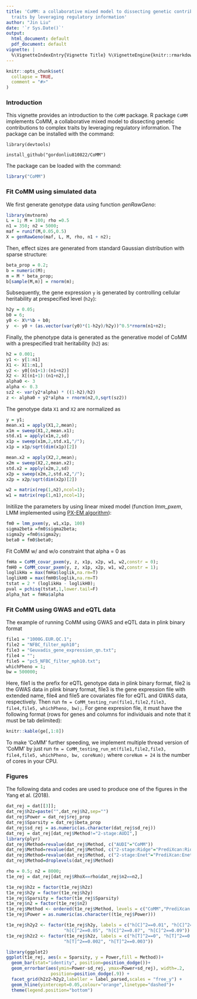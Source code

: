 ```yaml
---
title: 'CoMM: a collaborative mixed model to dissecting genetic contributions to complex
  traits by leveraging regulatory information'
author: "Jin Liu"
date: '`r Sys.Date()`'
output:
  html_document: default
  pdf_document: default
vignette: |
  %\VignetteIndexEntry{Vignette Title} %\VignetteEngine{knitr::rmarkdown} %\VignetteEncoding{UTF-8}
---
```


```r
knitr::opts_chunk$set(
  collapse = TRUE,
  comment = "#>"
)
```

### Introduction
This vignette provides an introduction to the `CoMM` package. R package `CoMM` implements CoMM, a collaborative mixed model to dissecting genetic contributions to complex traits by leveraging regulatory information.
The package can be installed with the command:

`library(devtools)`

`install_github("gordonliu810822/CoMM")`

The package can be loaded with the command:
```r
library("CoMM")
```

### Fit CoMM using simulated data

We first generate genotype data using function _genRawGeno_:
```r
library(mvtnorm)
L = 1; M = 100; rho =0.5
n1 = 350; n2 = 5000;
maf = runif(M,0.05,0.5)
X = genRawGeno(maf, L, M, rho, n1 + n2);
```

Then, effect sizes are generated from standard Gaussian distribution with sparse structure:
```r
beta_prop = 0.2;
b = numeric(M);
m = M * beta_prop;
b[sample(M,m)] = rnorm(m);
```
Subsequently, the gene expression `y` is generated by controlling cellular heritability at prespecified level (`h2y`):
```r
h2y = 0.05;
b0 = 6;
y0 <- X%*%b + b0;
y  <- y0 + (as.vector(var(y0)*(1-h2y)/h2y))^0.5*rnorm(n1+n2);
```

Finally, the phenotype data is generated as the generative model of CoMM with a prespecified trait heritability (`h2`) as:
```r
h2 = 0.001;
y1 <- y[1:n1]
X1 <- X[1:n1,]
y2 <- y0[(n1+1):(n1+n2)]
X2 <- X[(n1+1):(n1+n2),]
alpha0 <- 3  
alpha <- 0.3
sz2 <- var(y2*alpha) * ((1-h2)/h2)
z <- alpha0 + y2*alpha + rnorm(n2,0,sqrt(sz2))
```

The genotype data `X1` and `X2` are normalized as 
```r
y = y1;
mean.x1 = apply(X1,2,mean);
x1m = sweep(X1,2,mean.x1);
std.x1 = apply(x1m,2,sd)
x1p = sweep(x1m,2,std.x1,"/");
x1p = x1p/sqrt(dim(x1p)[2])

mean.x2 = apply(X2,2,mean);
x2m = sweep(X2,2,mean.x2);
std.x2 = apply(x2m,2,sd)
x2p = sweep(x2m,2,std.x2,"/");
x2p = x2p/sqrt(dim(x2p)[2])

w2 = matrix(rep(1,n2),ncol=1);
w1 = matrix(rep(1,n1),ncol=1);
```
Initilize the parameters by using linear mixed model (function *lmm_pxem*, LMM implemented using [PX-EM algorithm](https://www.jstor.org/stable/2337481?seq=1#page_scan_tab_contents)):
```r
fm0 = lmm_pxem(y, w1,x1p, 100)
sigma2beta =fm0$sigma2beta;
sigma2y =fm0$sigma2y;
beta0 = fm0$beta0;
```
Fit CoMM w/ and w/o constraint that alpha = 0 as
```r
fmHa = CoMM_covar_pxem(y, z, x1p, x2p, w1, w2,constr = 0);
fmH0 = CoMM_covar_pxem(y, z, x1p, x2p, w1, w2,constr = 1);
loglikHa = max(fmHa$loglik,na.rm=T)
loglikH0 = max(fmH0$loglik,na.rm=T)
tstat = 2 * (loglikHa - loglikH0);
pval = pchisq(tstat,1,lower.tail=F)
alpha_hat = fmHa$alpha 
```

### Fit CoMM using GWAS and eQTL data

The example of running CoMM using GWAS and eQTL data in plink binary format
```r
file1 = "1000G.EUR.QC.1";
file2 = "NFBC_filter_mph10";
file3 = "Geuvadis_gene_expression_qn.txt";
file4 = "";
file5 = "pc5_NFBC_filter_mph10.txt";
whichPheno = 1;
bw = 500000;
```
Here, file1 is the prefix for eQTL genotype data in plink binary format, file2 is the GWAS data in plink binary format, file3 is the gene expression file with extended name, file4 and file5 are covariates file for eQTL and GWAS data, respectively. Then run `fm = CoMM_testing_run(file1,file2,file3, file4,file5, whichPheno, bw);`. For gene expresion file, it must have the following format (rows for genes and columns for individuais and note that it must be tab delimited):
```r
knitr::kable(ge[,1:8])
```

To make 'CoMM' further speeding, we implement multiple thread version of 'CoMM' by just run `fm = CoMM_testing_run_mt(file1,file2,file3, file4,file5, whichPheno, bw, coreNum);` where `coreNum = 24` is the number of cores in your CPU.

### Figures

The following data and codes are used to produce one of the figures in the Yang et al. (2018).

```r
dat_rej = dat[[3]];
dat_rej$h2z=paste("",dat_rej$h2,sep="")
dat_rej$Power = dat_rej$rej_prop
dat_rej$Sparsity = dat_rej$beta_prop
dat_rej$sd_rej = as.numeric(as.character(dat_rej$sd_rej))
dat_rej = dat_rej[dat_rej$Method!="2-stage:AUDI",]
library(plyr)
dat_rej$Method=revalue(dat_rej$Method, c("AUDI"="CoMM"))
dat_rej$Method=revalue(dat_rej$Method, c("2-stage:Ridge"="PrediXcan:Ridge"))
dat_rej$Method=revalue(dat_rej$Method, c("2-stage:Enet"="PrediXcan:Enet"))
dat_rej$Method=droplevels(dat_rej$Method)

rho = 0.5; n2 = 8000;
t1e_rej = dat_rej[dat_rej$RhoX==rho&dat_rej$n2==n2,]

t1e_rej$h2z = factor(t1e_rej$h2z)
t1e_rej$h2y = factor(t1e_rej$h2y)
t1e_rej$Sparsity = factor(t1e_rej$Sparsity)
t1e_rej$n2 = factor(t1e_rej$n2)
t1e_rej$Method <- ordered(t1e_rej$Method, levels = c("CoMM","PrediXcan:Ridge","PrediXcan:Enet","SKAT"))
t1e_rej$Power = as.numeric(as.character((t1e_rej$Power)))

t1e_rej$h2y2 <- factor(t1e_rej$h2y, labels = c("h[C]^2==0.01", "h[C]^2==0.03", 
                      "h[C]^2==0.05", "h[C]^2==0.07", "h[C]^2==0.09"))
t1e_rej$h2z2 <- factor(t1e_rej$h2z, labels = c("h[T]^2==0", "h[T]^2==0.001", 
                      "h[T]^2==0.002", "h[T]^2==0.003"))

library(ggplot2)
ggplot(t1e_rej, aes(x = Sparsity, y = Power,fill = Method))+
  geom_bar(stat="identity", position=position_dodge())+
  geom_errorbar(aes(ymin=Power-sd_rej, ymax=Power+sd_rej), width=.2,
                 position=position_dodge(.9)) +
  facet_grid(h2z2~h2y2,labeller = label_parsed,scales = "free_y") + 
  geom_hline(yintercept=0.05,colour="orange",linetype="dashed")+
  theme(legend.position="bottom")

```


